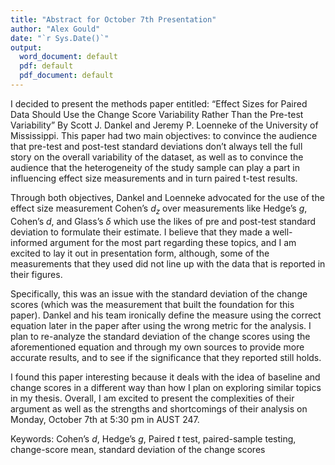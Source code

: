 ```yaml
---
title: "Abstract for October 7th Presentation"
author: "Alex Gould"
date: "`r Sys.Date()`"
output:
  word_document: default
  pdf: default
  pdf_document: default
---
```


\doublespacing

I decided to present the methods paper entitled: “Effect Sizes for Paired Data Should Use the Change Score Variability Rather Than the Pre-test Variability” By Scott J. Dankel and Jeremy P.  Loenneke of the University of Mississippi. This paper had two main objectives: to convince the audience that pre-test and post-test standard deviations don’t always tell the full story on the overall variability of the dataset,  as well as to convince the audience that the heterogeneity of the study sample can play a part in influencing effect size measurements and in turn paired t-test results.  

Through both objectives, Dankel and Loenneke advocated for the use of the effect size measurement Cohen’s $d_z$ over measurements like Hedge’s $g$, Cohen’s $d$, and Glass's $\delta$ which use the likes of pre and post-test standard deviation to formulate their estimate. I believe that they made a well-informed argument for the most part regarding these topics, and I am excited to lay it out in presentation form, although, some of the measurements that they used did not line up with the data that is reported in their figures.

  Specifically, this was an issue with the standard deviation of the change scores (which was the measurement that built the foundation for this paper). Dankel and his team ironically define the measure using the correct equation later in the paper after using the wrong metric for the analysis.  I plan to re-analyze the standard deviation of the change scores using the aforementioned equation and through my own sources to provide more accurate results, and to see if the significance that they reported still holds.  
  
   I found this paper interesting because it deals with the idea of baseline and change scores in a different way than how I plan on exploring similar topics in my thesis. Overall, I am excited to present the complexities of their argument as well as the strengths and shortcomings of their analysis on Monday, October 7th at 5:30 pm in AUST 247. 
   
Keywords: Cohen's $d$, Hedge's $g$, Paired $t$ test, paired-sample testing, change-score mean, standard deviation of the change scores 

